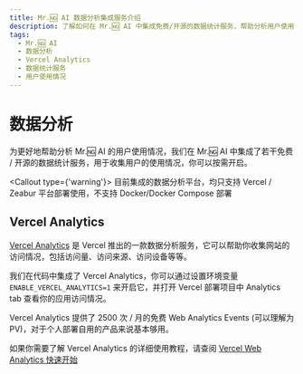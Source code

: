 ```yaml
---
title: Mr.🆖 AI 数据分析集成服务介绍
description: 了解如何在 Mr.🆖 AI 中集成免费/开源的数据统计服务，帮助分析用户使用情况。包括 Vercel Analytics 的设置和使用教程。
tags:
  - Mr.🆖 AI
  - 数据分析
  - Vercel Analytics
  - 数据统计服务
  - 用户使用情况
---
```


# 数据分析

为更好地帮助分析 Mr.🆖 AI 的用户使用情况，我们在 Mr.🆖 AI 中集成了若干免费 / 开源的数据统计服务，用于收集用户的使用情况，你可以按需开启。

<Callout type={'warning'}>
  目前集成的数据分析平台，均只支持 Vercel / Zeabur 平台部署使用，不支持 Docker/Docker Compose 部署
</Callout>

## Vercel Analytics

[Vercel Analytics](https://vercel.com/analytics) 是 Vercel 推出的一款数据分析服务，它可以帮助你收集网站的访问情况，包括访问量、访问来源、访问设备等等。

我们在代码中集成了 Vercel Analytics，你可以通过设置环境变量 `ENABLE_VERCEL_ANALYTICS=1` 来开启它，并打开 Vercel 部署项目中 Analytics tab 查看你的应用访问情况。

Vercel Analytics 提供了 2500 次 / 月的免费 Web Analytics Events (可以理解为 PV)，对于个人部署自用的产品来说基本够用。

如果你需要了解 Vercel Analytics 的详细使用教程，请查阅 [Vercel Web Analytics 快速开始](https://vercel.com/docs/analytics/quickstart)
